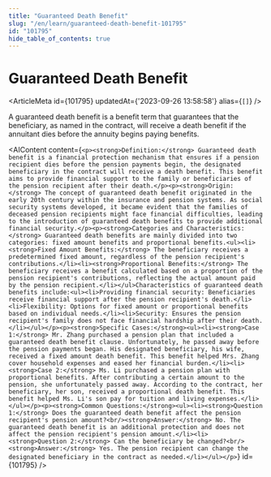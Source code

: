 ```yaml
---
title: "Guaranteed Death Benefit"
slug: "/en/learn/guaranteed-death-benefit-101795"
id: "101795"
hide_table_of_contents: true
---
```



# Guaranteed Death Benefit

<ArticleMeta id={101795} updatedAt={'2023-09-26 13:58:58'} alias={`[]`} />
<div className='border-solid border-b border-t-0 my-4 border-[var(--ifm-color-gray-300)]' />

A guaranteed death benefit is a benefit term that guarantees that the beneficiary, as named in the contract, will receive a death benefit if the annuitant dies before the annuity begins paying benefits.

<AIContent content={`<p><strong>Definition:</strong> Guaranteed death benefit is a financial protection mechanism that ensures if a pension recipient dies before the pension payments begin, the designated beneficiary in the contract will receive a death benefit. This benefit aims to provide financial support to the family or beneficiaries of the pension recipient after their death.</p><p><strong>Origin:</strong> The concept of guaranteed death benefit originated in the early 20th century within the insurance and pension systems. As social security systems developed, it became evident that the families of deceased pension recipients might face financial difficulties, leading to the introduction of guaranteed death benefits to provide additional financial security.</p><p><strong>Categories and Characteristics:</strong> Guaranteed death benefits are mainly divided into two categories: fixed amount benefits and proportional benefits.<ul><li><strong>Fixed Amount Benefits:</strong> The beneficiary receives a predetermined fixed amount, regardless of the pension recipient's contributions.</li><li><strong>Proportional Benefits:</strong> The beneficiary receives a benefit calculated based on a proportion of the pension recipient's contributions, reflecting the actual amount paid by the pension recipient.</li></ul>Characteristics of guaranteed death benefits include:<ul><li>Providing financial security: Beneficiaries receive financial support after the pension recipient's death.</li><li>Flexibility: Options for fixed amount or proportional benefits based on individual needs.</li><li>Security: Ensures the pension recipient's family does not face financial hardship after their death.</li></ul></p><p><strong>Specific Cases:</strong><ul><li><strong>Case 1:</strong> Mr. Zhang purchased a pension plan that included a guaranteed death benefit clause. Unfortunately, he passed away before the pension payments began. His designated beneficiary, his wife, received a fixed amount death benefit. This benefit helped Mrs. Zhang cover household expenses and eased her financial burden.</li><li><strong>Case 2:</strong> Ms. Li purchased a pension plan with proportional benefits. After contributing a certain amount to the pension, she unfortunately passed away. According to the contract, her beneficiary, her son, received a proportional death benefit. This benefit helped Ms. Li's son pay for tuition and living expenses.</li></ul></p><p><strong>Common Questions:</strong><ul><li><strong>Question 1:</strong> Does the guaranteed death benefit affect the pension recipient's pension amount?<br/><strong>Answer:</strong> No. The guaranteed death benefit is an additional protection and does not affect the pension recipient's pension amount.</li><li><strong>Question 2:</strong> Can the beneficiary be changed?<br/><strong>Answer:</strong> Yes. The pension recipient can change the designated beneficiary in the contract as needed.</li></ul></p>`} id={101795} />
